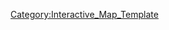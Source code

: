 {{overlay
|image = 4-3_Map.png
|width        = {{MapRatio|440|{{{ratio|1|mapwidth=1}}}}}
|height       = {{MapRatio|250|{{{ratio|1|mapheight=1}}}}}
|AjaxXMLRequest = {{{AjaxXMLRequest|0}}}

|columns      = 0
|grid         = 0

|highlight    = 0
|collapsible  = 0

|popupPrefix = World_4_3_

|overlayNoHeader = 0

|overlayHeaderText = World 4-3
|overlayHeaderTextLink = World 4
|overlayNoHeader = 
|overlayTemplateName = Template:World4-3
|categoryName  = World4-3
}}
<noinclude>
[[Category:Interactive_Map_Template]]
</noinclude>